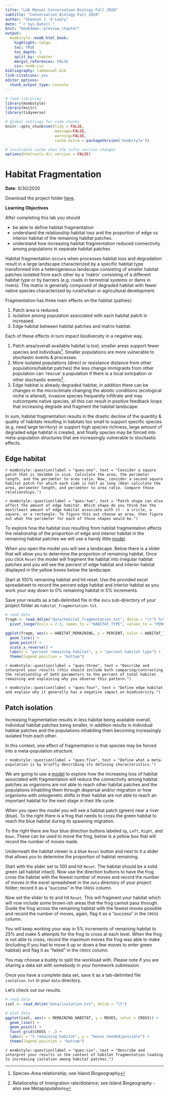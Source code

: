 ```yaml
---
title: "Lab Manual Conservation Biology Fall 2020"
subtitle: "Conservation Biology Fall 2020"
author: "Shannon J. O'Leary"
date: "`r Sys.Date()`"
knit: "bookdown::preview_chapter"
output:
  msmbstyle::msmb_html_book:
    highlight: tango
    toc: TRUE
    toc_depth: 1
    split_by: chapter
    margin_references: FALSE
    css: msmb.css
bibliography: labmanual.bib
link-citations: yes
editor_options: 
  chunk_output_type: console
---
```


```r

# load libraries
library(msmbstyle)
library(knitr)
library(tidyverse)

# global settings for code chunks
knitr::opts_chunk$set(tidy = FALSE, 
                      message=FALSE, 
                      warning=FALSE,
                      cache.extra = packageVersion('msmbstyle'))

# invalidate cache when the tufte version changes
options(htmltools.dir.version = FALSE)

```

# Habitat Fragmentation

**Date**: 9/30/2020

Download the project folder [here](https://drive.google.com/drive/folders/1a3yt89V_vmSrClLhEgLKEmHOX_-HYbJQ?usp=sharing).

**Learning Objectives**

After completing this lab you should

* be able to define habitat fragmentation
* understand the relationship habitat loss and the proportion of edge vs interior habitat of the remaining habitat patches.
* understand how increasing habitat fragmentation reduced connectivity among populations in separate habitat patches


Habitat fragmentation occurs when processes habitat loss and degradation result in a large landscape characterized by a specific habitat type transformed into a heterogeneous landscape consisting of smaller habitat patches isolated from each other by a 'matrix' consisting of a different habitat type or by barriers (e.g. roads in terrestrial systems or dams in rivers). The matrix is generally composed of degraded habitat with fewer native species characterized by rural/urban or agricultural development.

Fragmentation has three main effects on the habitat (pathes):

1. Patch area is reduced.
2. Isolation among population associated with each habitat patch in increased.
3. Edge habitat between habitat patches and matrix habitat.

Each of these effects in turn impact biodiversity in a negative way.

1. Patch area/overall available habitat is lost; smaller areas support fewer species and individuals^[Species-Area relationship; see Island Biogeography]. Smaller populations are more vulnerable to stochastic events & processes.
2. More isolated populations (direct or resistance distance from other populations/habitat patches) the less change immigrants from other population can 'rescue' a population if there is a local extirpation or other stochastic events^[Relationship of Immigration rate/distance; see Island Biogeography - also see Metapopulations].
3. Edge habitat is already degraded habitat, in addition there can be changes in the microclimate changing the abiotic conditions (ecological niche is altered), invasive species frequently infiltrate and may outcompete native species, all this can result in positive feedback loops that increasing degrade and fragment the habitat landscape.

In sum, habitat fragmentation results in the drastic decline of the quantity & quality of habitats resulting in habitats too small to support specific species (e.g. need large territory) or support high species richness, large amount of degraded edge habitat is created, and finally species may be forced into meta-population structures that are increasingly vulnerable to stochastic effects.

## Edge habitat

`r msmbstyle::question(label = "ques:one", text = "Consider a square patch that is 16x16km in size. Calculate the area, the perimeter length, and the perimeter to area ratio. Now, consider a second square habitat patch for which each side is half as long (8km) calculate the area, perimeter length, and perimeter to area ratio. Compare those relationships.")`

`r msmbstyle::question(label = "ques:two", text = "Patch shape can also affect the amount of edge habitat. Which shape do you think has the most/least amount of edge habitat associate with it - a cricle, a square, or a rectangle. To figure this out choose an area, then figure out what the perimeter for each of those shapes would be.")`

To explore how the habitat loss resulting from habitat fragmentation affects the relationship of the proportion of edge and interior habitat in the remaining habitat patches we will use a handy little [model](http://virtualbiologylab.org/NetWebHTML_FilesJan2016/Fragmentation.html).

When you open the model you will see a landscape. Below there is a slider that will allow you to determine the proportion of remaining habitat. Once you click `Reset` the model will fragment the habitat into irregular habitat patches and  you will see the percent of edge habitat and interior habitat displayed in the yellow boxes below the landscape. 

Start at 100% remaining habitat and hit reset. Use the provided excel spreadsheet to record the percent edge habitat and interior habitat as you work your way down to 0% remaining habitat in 5% increments.

Save your results as a tab-delimited file in the `data` sub-directory of your project folder as `habitat_fragmentation.txt`.

```r

# read data
fragm <- read_delim("data/habitat_fragmentation.txt", delim = "\t") %>%
  pivot_longer(cols = 2:3, names_to = "HABITAT_TYPE", values_to = "PERCENT")

ggplot(fragm, aes(x = HABITAT_REMAINING, y = PERCENT, color = HABITAT_TYPE)) +
  geom_line() +
  geom_point() +
  scale_x_reverse() +
  labs(x = "percent remaining habitat", y = "percent habitat type") +
  theme(legend.position = "bottom")

```

`r msmbstyle::question(label = "ques:three", text = "Describe and interpret your results (this should include both comparing/contrasting the relationship of both parameters to the percent of total habitat remaining and explaining why you observe this pattern.")`

`r msmbstyle::question(label = "ques:four", text = "Define edge habitat and explain why it generally has a negative impact on biodiversity.")`


## Patch isolation

Increasing fragmentation results in less habitat being available overall, individual habitat patches being smaller, in addition results in individual habitat patches and the populations inhabiting them becoming increasingly isolated from each other. 

In this context, one effect of fragmentation is that species may be forced into a meta-population structure.

`r msmbstyle::question(label = "ques:five", text = "Define what a meta-population is by briefly describing its defining characteristics.")`

We are going to use a [model](http://virtualbiologylab.org/NetWebHTML_FilesJan2016/Dispersal.html) to explore how the increasing loss of habitat associated with fragmentation will reduce the connectivity among habitat patches as organisms are not able to reach other habitat patches and the populations inhabiting them through dispersal and/or migration or how organisms with ontogenetic shifts in their habitat are not able to reach an important habitat for the next stage in their life cycle.

When you open the model you will see a habitat patch (green) near a river (blue). To the right there is a frog that needs to cross the green habitat to reach the blue habitat during its spawning migration. 

To the right there are four blue direction buttons labeled `Up`, `Left`, `Right`, and `Down`. These can be used to move the frog, below is a yellow box that will record the number of moves made.

Underneath the habitat viewer is a blue `Reset` button and next to it a slider that allows you to determine the proportion of habitat remaining.

Start with the slider set to 100 and hit `Reset`. The habitat should be a solid green (all habitat intact). Now use the direction buttons to have the frog cross the habitat with the fewest number of moves and record the number of moves in the excel spreadsheet in the `data` directory of your project folder; record it as a "success" in the `CROSS` column.

Now set the slider to `95` and hit `Reset`. This will fragment your habitat which will now include some brown-ish areas that the frog cannot pass through. Guide the frog across the remaining habitat with the fewest moves possible and record the number of moves, again, flag it as a "success" in the `CROSS` column.

You will keep working your way in 5% increments of remaining habitat to 25% and make 5 attempts for the frog to cross at each level. When the frog is not able to cross, record the maximum moves the frog was able to make (including if you had to move it up or down a few moves to enter green habitat) and flag it as "failed" in the `CROSS` column.

You may choose a buddy to split the workload with. Please note if you are sharing a data set with somebody in your homework submission.

Once you have a complete data set, save it as a tab-delimited file `isolation.txt` in your `data` directory.

Let's check out our results.

```r

# read data
isol <- read_delim("data/isolation.txt", delim = "\t")

# plot data
ggplot(isol, aes(x = REMAINING_HABITAT, y = MOVES, color = CROSS)) +
  geom_line() +
  geom_point() +
  facet_grid(CROSS ~ .) +
  labs(x = "% remaining habitat", y = "moves needed/possible") +
  theme(legend.position = "bottom")

```

`r msmbstyle::question(label = "ques:six", text = "Describe and interpret your results in the context of habitat fragmentation leading to increasing isolation among habitat patches.")`
